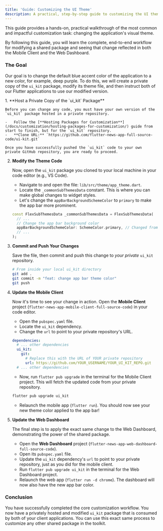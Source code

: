 ```yaml
---
title: 'Guide: Customizing the UI Theme'
description: A practical, step-by-step guide to customizing the UI theme by creating a private copy of the ui_kit package.
---
```


This guide provides a hands-on, practical walkthrough of the most common and impactful customization task: changing the application's visual theme. 

By following this guide, you will learn the complete, end-to-end workflow for modifying a shared package and seeing that change reflected in both the Mobile Client and the Web Dashboard.

### The Goal

Our goal is to change the default blue accent color of the application to a new color, for example, deep purple. To do this, we will create a private copy of the `ui_kit` package, modify its theme file, and then instruct both of our Flutter applications to use our modified version.

<Steps>
1.  **Host a Private Copy of the `ui_kit` Package**

    Before you can change any code, you must have your own version of the `ui_kit` package hosted in a private repository.

    -   Follow the [**Hosting Packages for Customization**](/docs/customization/hosting-packages-for-customization/) guide from start to finish, but for the `ui_kit` repository.
    -   **Clone URL:** `https://github.com/flutter-news-app-full-source-code/ui-kit.git`

    Once you have successfully pushed the `ui_kit` code to your own private GitHub repository, you are ready to proceed.

2.  **Modify the Theme Code**

    Now, open the `ui_kit` package you cloned to your local machine in your code editor (e.g., VS Code).

    -   Navigate to and open the file: `lib/src/theme/app_theme.dart`.
    -   Locate the `_commonSubThemesData` constant. This is where you can make global changes to widget styles.
    -   Let's change the `appBarBackgroundSchemeColor` to `primary` to make the app bar more prominent.

    ```dart title="ui_kit/lib/src/theme/app_theme.dart"
    const FlexSubThemesData _commonSubThemesData = FlexSubThemesData(
      // ...
      // Change the app bar background color
      appBarBackgroundSchemeColor: SchemeColor.primary, // Changed from .surface
      // ...
    );
    ```

3.  **Commit and Push Your Changes**

    Save the file, then commit and push this change to *your private* `ui_kit` repository.

    ```bash
    # From inside your local ui_kit directory
    git add .
    git commit -m "feat: change app bar theme color"
    git push
    ```

4.  **Update the Mobile Client**

    Now it's time to see your change in action. Open the **Mobile Client** project (`flutter-news-app-mobile-client-full-source-code`) in your code editor.

    -   Open the `pubspec.yaml` file.
    -   Locate the `ui_kit` dependency.
    -   Change the `url` to point to your private repository's URL.

    ```yaml title="Mobile Client's pubspec.yaml"
    dependencies:
      # ... other dependencies
      ui_kit:
        git:
          # Replace this with the URL of YOUR private repository
          url: https://github.com/YOUR_USERNAME/YOUR_UI_KIT_REPO.git
      # ... other dependencies
    ```

    -   Now, run `flutter pub upgrade` in the terminal for the Mobile Client project. This will fetch the updated code from your private repository.

    ```bash
    flutter pub upgrade ui_kit
    ```

    -   Relaunch the mobile app (`flutter run`). You should now see your new theme color applied to the app bar!

5.  **Update the Web Dashboard**

    The final step is to apply the exact same change to the Web Dashboard, demonstrating the power of the shared package.

    -   Open the **Web Dashboard** project (`flutter-news-app-web-dashboard-full-source-code`).
    -   Open its `pubspec.yaml` file.
    -   Update the `ui_kit` dependency's `url` to point to your private repository, just as you did for the mobile client.
    -   Run `flutter pub upgrade ui_kit` in the terminal for the Web Dashboard project.
    -   Relaunch the web app (`flutter run -d chrome`). The dashboard will now also have the new app bar color.

</Steps>

### Conclusion

You have successfully completed the core customization workflow. You now have a privately hosted and modified `ui_kit` package that is consumed by both of your client applications. You can use this exact same process to customize any other shared package in the toolkit.
